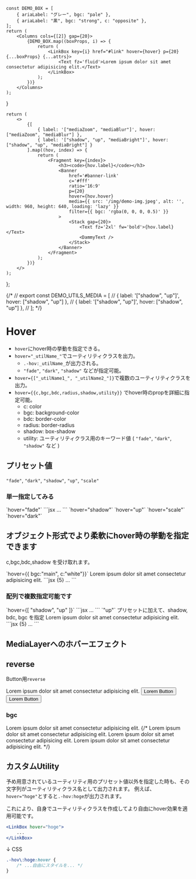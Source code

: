 
	const DEMO_BOX = [
		{ ariaLabel: "グレー", bgc: "pale" },
		{ ariaLabel: "黒", bgc: "strong", c: "opposite" },
	];
	return (
		<Columns cols={[2]} gap={20}>
			{DEMO_BOX.map((boxProps, i) => {
				return (
					<LinkBox key={i} href="#link" hover={hover} p={20} {...boxProps} {...attrs}>
						<Text fz='fluid'>Lorem ipsum dolor sit amet consectetur adipisicing elit.</Text>
					</LinkBox>
				);
			})}
		</Columns>
	);
}


	return (
		<>
			{[
				{ label: '["mediaZoom", "mediaBlur"]', hover: ["mediaZoom", "mediaBlur"] },
				{ label: '["shadow", "up", "mediaBright"]', hover: ["shadow", "up", "mediaBright"] }
			].map((hov, index) => {
				return (
					<Fragment key={index}>
						<h3><code>{hov.label}</code></h3>
						<Banner
							href='#banner-link'
							c='#fff'
							ratio='16:9'
							p={20}
							hover={hov.hover}
							media={{ src: '/img/demo-img.jpeg', alt: '', width: 960, height: 640, loading: 'lazy' }}
							filter={{ bgc: 'rgba(0, 0, 0, 0.5)' }}
						>
							<Stack gap={20}>
								<Text fz='2xl' fw='bold'>{hov.label}</Text>
								<DammyText />
							</Stack>
						</Banner>
					</Fragment>
				);
			})}
		</>
	);
};

{/* // export const DEMO_UTILS_MEDIA = [
// 	{ label: '["shadow", "up"]', hover: ["shadow", "up"] },
// 	{ label: '["shadow", "up"]', hover: ["shadow", "up"] },
// ]; */}


# Hover

- `hover`にhover時の挙動を指定できる。
- `hover="_utilName_"`でユーティリティクラスを出力。
	- `.-hov:_utilName_`が出力される。
	- `"fade"`, `"dark"`, `"shadow"` などが指定可能。
- `hover={["_utilName1_", "_utilName2_"]}`で複数のユーティリティクラスを出力。
- `hover={{c,bgc,bdc,radius,shadow,utility}}` でhover時のpropを詳細に指定可能。
	- c: color
	- bgc: background-color
	- bdc: border-color
	- radius: border-radius
	- shadow: box-shadow
	- utility: ユーティリティクラス用のキーワード値 ( `"fade"`, `"dark"`, `"shadow"` など )


## プリセット値

`"fade"`, `"dark"`, `"shadow"`, `"up"`, `"scale"`

### 単一指定してみる
<Demo>
	<Demo.Title>`hover="fade"`</Demo.Title>
	<Demo.Preview p={20}>
		<DemoBoxs hover="fade"/>
	</Demo.Preview>
	<Demo.Code>
	```jsx
	<LinkBox href="#link" p={20} hover="fade">...</LinkBox>
	```
	</Demo.Code>
</Demo>
<Demo>
	<Demo.Title>`hover="shadow"`</Demo.Title>
	<Demo.Preview p={{Y:30}} noframe>
		<DemoBoxs hover="shadow"/>
	</Demo.Preview>
</Demo>
<Demo>
	<Demo.Title>`hover="up"`</Demo.Title>
	<Demo.Preview p={{Y:30}} noframe>
		<DemoBoxs hover="up"/>
	</Demo.Preview>
</Demo>
<Demo>
	<Demo.Title>`hover="scale"`</Demo.Title>
	<Demo.Preview p={{Y:30}} noframe>
		<DemoBoxs hover="scale"/>
	</Demo.Preview>
</Demo>
<Demo>
	<Demo.Title>`hover="dark"`</Demo.Title>
	<Demo.Preview p={{Y:30}} noframe>
		<DemoBoxs hover="dark"/>
	</Demo.Preview>
</Demo>


## オブジェクト形式でより柔軟にhover時の挙動を指定できます

c,bgc,bdc,shadow を受け取れます。

<Demo>
	<Demo.Title>`hover={{ bgc:"main", c:"white"}}`</Demo.Title>
	<Demo.Preview p={20}>
		<LinkBox
			href="#link"
			bgc="pale"
			p={20}
			hover={{ bgc:"main", c:"white"}}
		>
			<Text>Lorem ipsum dolor sit amet consectetur adipisicing elit.</Text>
		</LinkBox>
	</Demo.Preview>
	<Demo.Code>
	```jsx {5}
		<LinkBox
			href="#link"
			bgc="pale"
			p={20}
			hover={{ bgc:"main", c:"white"}}
		>...</LinkBox>
	```
	</Demo.Code>
</Demo>

### 配列で複数指定可能です

<Demo>
	<Demo.Title>`hover={[ "shadow", "up" ]}`</Demo.Title>
	<Demo.Preview p={20}>
		<DemoBoxs hover={[ "shadow", "up" ]}/>
	</Demo.Preview>
	<Demo.Code>
	```jsx
	<LinkBox href="#link" p={20} hover={[ "shadow", "up" ]}>...</LinkBox>
	```
	</Demo.Code>
</Demo>

<Demo>
	<Demo.Title>`"up"` プリセットに加えて、shadow, bdc, bgc を指定</Demo.Title>
	<Demo.Preview p={20}>
		<LinkBox
			href="#link"
			bd
			bdw="2px"
			bdc="base"
			p={20}
			hover={["up", { shadow:"2", bdc:"blue", bgc: "b100" }]}
		>
			<Text>Lorem ipsum dolor sit amet consectetur adipisicing elit.</Text>
		</LinkBox>
	</Demo.Preview>
	<Demo.Code>
	```jsx {5}
		<LinkBox
			href="#link"
			bd={{ w:"2px", c:"base" }}
			p={20}
			hover={["up", { shadow:"2", bdc:"blue", bgc: "b100" }]}
		>...</LinkBox>
	```
	</Demo.Code>
</Demo>

<h2>MediaLayerへのホバーエフェクト</h2>

<DemoMedia />

## reverse

Button用`reverse`

<LinkBox href="#link" p={20} hover="reverse" bd='-' bdc='#000' bgc="#f5f5f5" c="#000">
	<Text>Lorem ipsum dolor sit amet consectetur adipisicing elit.</Text>
</LinkBox>

<Flex gap={20}>
	<Button href="#link" p={20} hover="reverse" variant="text" bgc="#f5f5f5" c="#000">
		Lorem Button
	</Button>
	<Button href="#link" p={20} hover="reverse" color="#194f32">
		Lorem Button
	</Button>
</Flex>

### bgc
<LinkBox hover="bgc:" href="#link" p={20}>
	<Text>Lorem ipsum dolor sit amet consectetur adipisicing elit.</Text>
</LinkBox>
{/* <LinkBox hover="bgc:b100" href="#link" p={20}>
	<Text>Lorem ipsum dolor sit amet consectetur adipisicing elit.</Text>
</LinkBox>
<LinkBox hover="bgc:b200" href="#link" p={20}>
	<Text>Lorem ipsum dolor sit amet consectetur adipisicing elit.</Text>
</LinkBox>
<LinkBox hover="bgc:b900" href="#link" p={20}>
	<Text>Lorem ipsum dolor sit amet consectetur adipisicing elit.</Text>
</LinkBox> */}


<h2>カスタムUtility</h2>

予め用意されているユーティリティ用のプリセット値以外を指定した時も、その文字列がユーティリティクラス名として出力されます。
例えば、`hover="hoge"`とすると`.-hov:hoge`が出力されます。

これにより、自身でユーティリティクラスを作成してより自由にhover効果を適用可能です。


```jsx
<LinkBox hover="hoge">
	...
</LinkBox>
```

↓ CSS

```css
.-hov\:hoge:hover {
	/* ...自由にスタイルを... */
}
```
